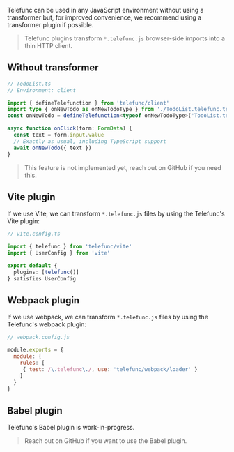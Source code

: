
Telefunc can be used in any JavaScript environment without using a transformer but, for improved convenience, we recommend using a transformer plugin if possible.

> Telefunc plugins transform `*.telefunc.js` browser-side imports into a thin HTTP client.


## Without transformer

```ts
// TodoList.ts
// Environment: client

import { defineTelefunction } from 'telefunc/client'
import type { onNewTodo as onNewTodoType } from './TodoList.telefunc.ts'
const onNewTodo = defineTelefunction<typeof onNewTodoType>('TodoList.telefunc.ts', 'onNewTodo')

async function onClick(form: FormData) {
  const text = form.input.value
  // Exactly as usual, including TypeScript support
  await onNewTodo({ text })
}
```

> This feature is not implemented yet, reach out on GitHub if you need this.

## Vite plugin

If we use Vite, we can transform `*.telefunc.js` files by using the Telefunc's Vite plugin:

```ts
// vite.config.ts

import { telefunc } from 'telefunc/vite'
import { UserConfig } from 'vite'

export default {
  plugins: [telefunc()]
} satisfies UserConfig
```

## Webpack plugin

If we use webpack, we can transform `*.telefunc.js` files by using the Telefunc's webpack plugin:

```js
// webpack.config.js

module.exports = {
  module: {
    rules: [
     { test: /\.telefunc\./, use: 'telefunc/webpack/loader' }
    ]
  }
}
```

## Babel plugin

Telefunc's Babel plugin is work-in-progress.

> Reach out on GitHub if you want to use the Babel plugin.
